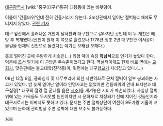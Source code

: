 [[대구광역시]] [wiki:"중구(대구)"중구] 대봉동에 있는 바윗덩이.

{{{#!html
<img src=http://cfile225.uf.daum.net/image/1546F70D49842029A2D53B width=200 align=left>}}}
이름이 '건들바위'인데 전혀 건들거리지 않는다. 2m상관에서 일어난 절벽붕괴때에도 무너지지 않았다. [http://news.chosun.com/site/data/html_dir/2008/12/09/2008120901632.html 관련 기사]

대구 앞산에서 흘러나온 개천이 달서천과 대구천으로 갈라지던 곳인데 이 두 개천은 해방 후 복개됐다.(신천이 원래 이 쪽으로 흘렀으나 1778년 정조 2년 대구판관 이서공이 물길을 현재의 신천으로 돌렸다는 얘기는 오래된 오해다.)

홀로 떨어진 곳에 우람하게 치솟은(…) 외형 덕에 속칭 '''득남석'''으로 인기가 높았다 한다. 덕분에 [[조선]] 말기에 이 근방은 무속촌이었다고 한다. 역설적이게도 현재 바로 옆에는 [[교회]]가, 맞은편에는 불교대학(진각종)이, 뒷편에는 대구[[향교]]가 자리잡고 있다.(…)

08년 12월 9일, 풍화침식 및 나무뿌리에 의한 지반약화로 근처 절벽이 일부 붕괴하는 사고가 있었다. 밤 늦게 일어난 일이라 인명사고는 없었지만 건들바위의 안내 표지판과 대구십경[* 대구의 절경 열 군데를 읊은 [[시조]]]을 새겨놓은 시비가 파손되었다. 사실상 절벽 위에 있는 가옥들도 무시못할 원인이지만 시 문화재로 지정되기 전에 지어진 것들인지라 대구시로서는 어쩌지도 못하고 있다. 문제는 주변 절벽상단이 여전히 9도가량 기울어 져 있으며 문화재 관리법상 주변 절벽에 대한 보수도 불가능하다.

[[각주]]
